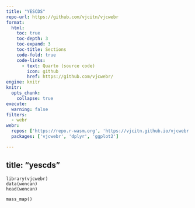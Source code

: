 ```yaml
---
title: "YESCDS"
repo-url: https://github.com/vjcitn/vjcwebr
format:
  html:
    toc: true
    toc-depth: 3
    toc-expand: 3
    toc-title: Sections
    code-fold: true
    code-links:
      - text: Quarto (source code)
        icon: github
        href: https://github.com/vjcwebr/
engine: knitr
knitr:
  opts_chunk:
    collapse: true
execute:
  warning: false
filters:
  - webr
webr:
  repos: ['https://repo.r-wasm.org', 'https://vjcitn.github.io/vjcwebr']
  packages: ['vjcwebr', 'dplyr', 'ggplot2']

---
```

title: "yescds"
---

```webr-r
library(vjcwebr)
data(woncan)
head(woncan)
```

```webr-r
mass_map()
```
